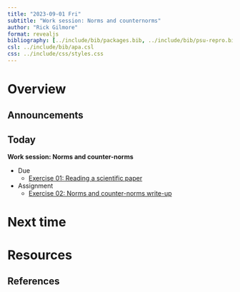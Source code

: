 ```yaml
---
title: "2023-09-01 Fri"
subtitle: "Work session: Norms and counternorms"
author: "Rick Gilmore"
format: revealjs
bibliography: [../include/bib/packages.bib, ../include/bib/psu-repro.bib]
csl: ../include/bib/apa.csl
css: ../include/css/styles.css
---
```


# Overview

## Announcements

## Today

**Work session: Norms and counter-norms**

- [Due]{.orange_due}
    - [Exercise 01: Reading a scientific paper](../ex01-read-a-scientific-paper.qmd)
- [Assignment]{.green_assigned}
    - [Exercise 02: Norms and counter-norms write-up](../ex02-norms-counternorms.qmd)

# Next time

# Resources

## References

